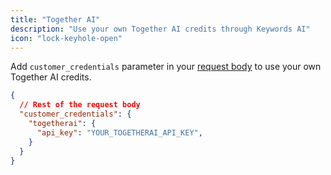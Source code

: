 ```yaml
---
title: "Together AI"
description: "Use your own Together AI credits through Keywords AI"
icon: "lock-keyhole-open"
---
```


Add `customer_credentials` parameter in your [request body](/api-endpoints/integration/chat-completions) to use your own Together AI credits.

```json
{
  // Rest of the request body
  "customer_credentials": {
    "togetherai": {
      "api_key": "YOUR_TOGETHERAI_API_KEY",
    }
  }
}
```
